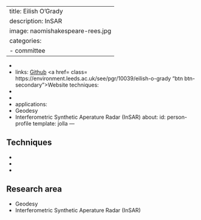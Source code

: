 
---
title: Eilish O'Grady
description: InSAR
image: naomishakespeare-rees.jpg
categories:
- committee
- 
- 
- 
links: <a href=https://github.com/ class="btn btn-primary">Github</a>
  <a href= class= https://environment.leeds.ac.uk/see/pgr/10039/eilish-o-grady "btn
      btn-secondary">Website</a>
techniques:
- 
- 
- 
applications:
- Geodesy
- Interferometric Synthetic Aperature Radar (InSAR)
about:
  id: person-profile
  template: jolla
---
   
:::{#person-profile}
:::
   
##
## Techniques
   
- 
- 
- 
   
##
## Research area
   
- Geodesy
- Interferometric Synthetic Aperature Radar (InSAR)
